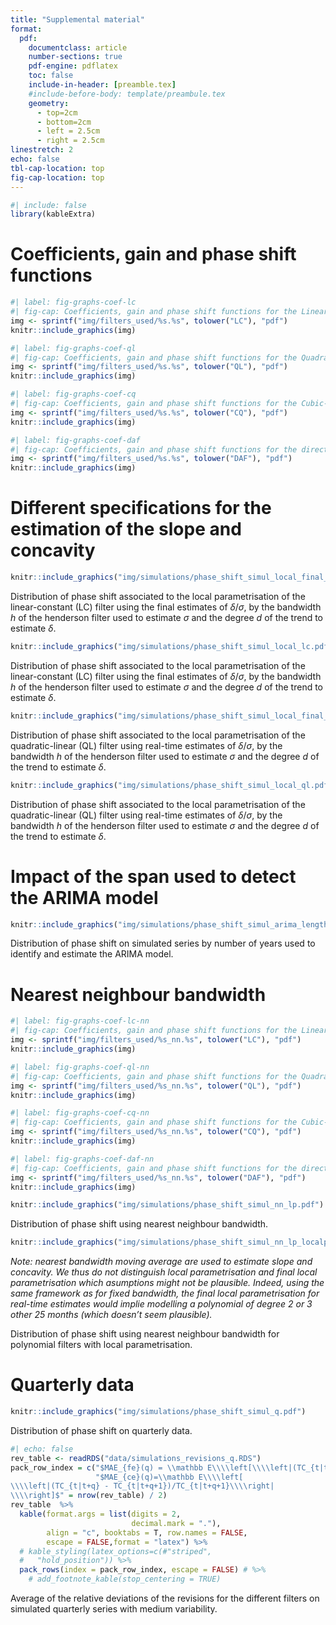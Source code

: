 ```yaml
---
title: "Supplemental material"
format:
  pdf:
    documentclass: article
    number-sections: true
    pdf-engine: pdflatex
    toc: false
    include-in-header: [preamble.tex]
    #include-before-body: template/preambule.tex
    geometry:
      - top=2cm
      - bottom=2cm
      - left = 2.5cm
      - right = 2.5cm
linestretch: 2
echo: false
tbl-cap-location: top
fig-cap-location: top
---
```


\appendix

```r
#| include: false
library(kableExtra)

```


# Coefficients, gain and phase shift functions {#sec-an-cof}

```r
#| label: fig-graphs-coef-lc
#| fig-cap: Coefficients, gain and phase shift functions for the Linear-Constant (LC) filter with $I/C=3.5$.
img <- sprintf("img/filters_used/%s.%s", tolower("LC"), "pdf")
knitr::include_graphics(img)
```

```r
#| label: fig-graphs-coef-ql
#| fig-cap: Coefficients, gain and phase shift functions for the Quadratic-Linear (QL) filter with $I/C=3.5$.
img <- sprintf("img/filters_used/%s.%s", tolower("QL"), "pdf")
knitr::include_graphics(img)
```


```r
#| label: fig-graphs-coef-cq
#| fig-cap: Coefficients, gain and phase shift functions for the Cubic-Quadratic (CQ) filter with $I/C=3.5$.
img <- sprintf("img/filters_used/%s.%s", tolower("CQ"), "pdf")
knitr::include_graphics(img)
```

```r
#| label: fig-graphs-coef-daf
#| fig-cap: Coefficients, gain and phase shift functions for the direct asymmetric filter (DAF).
img <- sprintf("img/filters_used/%s.%s", tolower("DAF"), "pdf")
knitr::include_graphics(img)
```


\newpage

# Different specifications for the estimation of the slope and concavity

::: {#fig-graphs-lc-deg-final}
```r
knitr::include_graphics("img/simulations/phase_shift_simul_local_final_lc.pdf")
```

Distribution of phase shift associated to the local parametrisation of the linear-constant (LC) filter using the final estimates of $\delta/\sigma$, by the bandwidth $h$ of the henderson filter used to estimate $\sigma$ and the degree $d$ of the trend to estimate $\delta$.
:::

::: {#fig-graphs-lc-deg}
```r
knitr::include_graphics("img/simulations/phase_shift_simul_local_lc.pdf")
```

Distribution of phase shift associated to the local parametrisation of the linear-constant (LC) filter using the final estimates of $\delta/\sigma$, by the bandwidth $h$ of the henderson filter used to estimate $\sigma$ and the degree $d$ of the trend to estimate $\delta$.
:::

::: {#fig-graphs-ql-deg-final}
```r
knitr::include_graphics("img/simulations/phase_shift_simul_local_final_ql.pdf")
```

Distribution of phase shift associated to the local parametrisation of the quadratic-linear (QL) filter using real-time estimates of $\delta/\sigma$, by the bandwidth $h$ of the henderson filter used to estimate $\sigma$ and the degree $d$ of the trend to estimate $\delta$.
:::

::: {#fig-graphs-ql-deg}
```r
knitr::include_graphics("img/simulations/phase_shift_simul_local_ql.pdf")
```

Distribution of phase shift associated to the local parametrisation of the quadratic-linear (QL) filter using real-time estimates of $\delta/\sigma$, by the bandwidth $h$ of the henderson filter used to estimate $\sigma$ and the degree $d$ of the trend to estimate $\delta$.
:::


\newpage

# Impact of the span used to detect the ARIMA model

::: {#fig-graphs-impact-span}
```r
knitr::include_graphics("img/simulations/phase_shift_simul_arima_length.pdf")
```

Distribution of phase shift on simulated series by number of years used to identify and estimate the ARIMA model.
:::

\newpage
# Nearest neighbour bandwidth


```r
#| label: fig-graphs-coef-lc-nn
#| fig-cap: Coefficients, gain and phase shift functions for the Linear-Constant (LC) filter with $I/C=3.5$ and a nearest neighbour bandwidth.
img <- sprintf("img/filters_used/%s_nn.%s", tolower("LC"), "pdf")
knitr::include_graphics(img)
```

```r
#| label: fig-graphs-coef-ql-nn
#| fig-cap: Coefficients, gain and phase shift functions for the Quadratic-Linear (QL) filter with $I/C=3.5$ and a nearest neighbour bandwidth.
img <- sprintf("img/filters_used/%s_nn.%s", tolower("QL"), "pdf")
knitr::include_graphics(img)
```


```r
#| label: fig-graphs-coef-cq-nn
#| fig-cap: Coefficients, gain and phase shift functions for the Cubic-Quadratic (CQ) filter with $I/C=3.5$ and a nearest neighbour bandwidth.
img <- sprintf("img/filters_used/%s_nn.%s", tolower("CQ"), "pdf")
knitr::include_graphics(img)
```

```r
#| label: fig-graphs-coef-daf-nn
#| fig-cap: Coefficients, gain and phase shift functions for the direct asymmetric filter (DAF) with a nearest neighbour bandwidth.
img <- sprintf("img/filters_used/%s_nn.%s", tolower("DAF"), "pdf")
knitr::include_graphics(img)
```


::: {#fig-nn-lp}
```r
knitr::include_graphics("img/simulations/phase_shift_simul_nn_lp.pdf")
```

Distribution of phase shift using nearest neighbour bandwidth.
:::

::: {#fig-nn-localparam}
```r
knitr::include_graphics("img/simulations/phase_shift_simul_nn_lp_localparam.pdf")
```

\justifying
*Note: nearest bandwidth moving average are used to estimate slope and concavity.*
*We thus do not distinguish local parametrisation and final local parametrisation which asumptions might not be plausible.*
*Indeed, using the same framework as for fixed bandwidth, the final local parametrisation for real-time estimates would implie modelling a polynomial of degree 2 or 3 other 25 months (which doesn't seem plausible).*

Distribution of phase shift using nearest neighbour bandwidth for polynomial filters with local parametrisation.
:::



\newpage

# Quarterly data

::: {#fig-graphs-quarterly}
```r
knitr::include_graphics("img/simulations/phase_shift_simul_q.pdf")
```

Distribution of phase shift on quarterly data.
:::


::: {#tbl-simulrev-q}
```r
#| echo: false
rev_table <- readRDS("data/simulations_revisions_q.RDS")
pack_row_index = c("$MAE_{fe}(q) = \\mathbb E\\\\left[\\\\left|(TC_{t|t+q} -  TC_{t|last})/TC_{t|last}\\\\right|\\\\right]$" = nrow(rev_table) / 2,
                   "$MAE_{ce}(q)=\\mathbb E\\\\left[
\\\\left|(TC_{t|t+q} - TC_{t|t+q+1})/TC_{t|t+q+1}\\\\right|
\\\\right]$" = nrow(rev_table) / 2)
rev_table  %>%
  kable(format.args = list(digits = 2,
                           decimal.mark = "."),
        align = "c", booktabs = T, row.names = FALSE, 
        escape = FALSE,format = "latex") %>%  
  # kable_styling(latex_options=c(#"striped",  
  #   "hold_position")) %>% 
  pack_rows(index = pack_row_index, escape = FALSE) # %>%
    # add_footnote_kable(stop_centering = TRUE)
```


Average of the relative deviations of the revisions for the different filters on simulated quarterly series with medium variability.
:::
